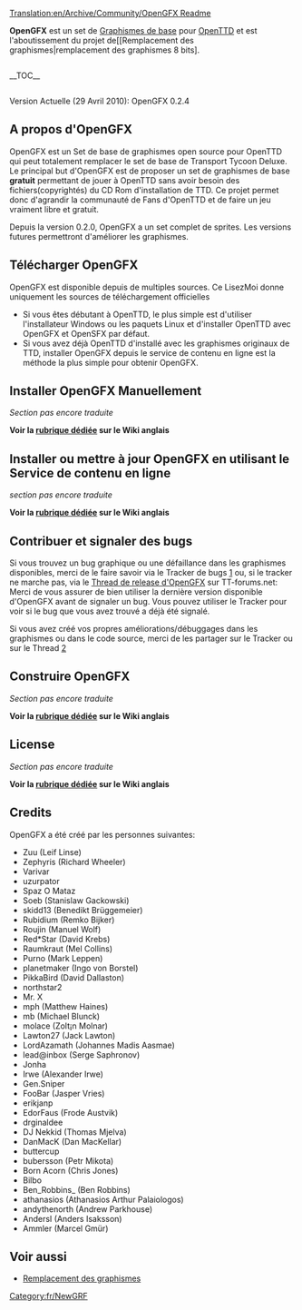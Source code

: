 [[Translation:en/Archive/Community/OpenGFX Readme]]
{{fr/Archive/Community/8bpp Graphics Replacement}}

'''OpenGFX''' est un set de [[fr/Archive/Community/Graphismes de base|Graphismes de base]] pour [[fr/Manual/Main Page|OpenTTD]] et est l'aboutissement du projet de[[Remplacement des graphismes|remplacement des graphismes 8 bits].

<div style="float:left; padding-right: 10px;">__TOC__</div>

<div style="clear:left;"></div>
Version Actuelle (29 Avril 2010): OpenGFX 0.2.4

== A propos d'OpenGFX ==

OpenGFX est un Set de base de graphismes open source pour OpenTTD qui peut totalement remplacer le set de base de Transport Tycoon Deluxe. Le principal but d'OpenGFX est de proposer un set de graphismes de base '''gratuit''' permettant de jouer à OpenTTD sans avoir besoin des fichiers(copyrightés) du CD Rom d'installation de TTD. Ce projet permet donc d'agrandir la communauté de Fans d'OpenTTD et de faire un jeu vraiment libre et gratuit.

Depuis la version 0.2.0, OpenGFX a un set complet de sprites. Les versions futures permettront d'améliorer les graphismes.


== Télécharger OpenGFX ==

OpenGFX est disponible depuis de multiples sources. Ce LisezMoi donne uniquement les sources de téléchargement officielles

* Si vous êtes débutant à OpenTTD, le plus simple est d'utiliser l'installateur Windows ou les paquets Linux et d'installer OpenTTD avec OpenGFX et OpenSFX par défaut.
* Si vous avez déjà OpenTTD d'installé avec les graphismes originaux de TTD, installer OpenGFX depuis le service de contenu en ligne est la méthode la plus simple pour obtenir OpenGFX.

== Installer OpenGFX Manuellement ==

''Section pas encore traduite''

'''Voir la [http://wiki.openttd.org/OpenGFX_Readme#Installing_OpenGFX_Manually rubrique dédiée] sur le Wiki anglais'''

== Installer ou mettre à jour OpenGFX en utilisant le Service de contenu en ligne ==

''section pas encore traduite''

'''Voir la [http://wiki.openttd.org/OpenGFX_Readme#Installing_or_Updating_OpenGFX_using_the_Online_Content_service rubrique dédiée] sur le Wiki anglais'''


== Contribuer et signaler des bugs ==

Si vous trouvez un bug graphique ou une défaillance dans les graphismes disponibles, merci de le faire savoir via le Tracker de bugs [http://dev.openttdcoop.org/projects/opengfx/issues]
ou, si le tracker ne marche pas, via le [http://www.tt-forums.net/viewtopic.php?f=36&t=40162 Thread de release d'OpenGFX] sur TT-forums.net:
Merci de vous assurer de bien utiliser la dernière version disponible d'OpenGFX avant de signaler un bug. Vous pouvez utiliser le Tracker pour voir si le bug que vous avez trouvé a déjà été signalé.

Si vous avez créé vos propres améliorations/débuggages dans les graphismes ou dans le code source, merci de les partager sur le Tracker ou sur le Thread
[http://www.tt-forums.net/viewtopic.php?f=26&t=38122&start=0]

== Construire OpenGFX ==

''Section pas encore traduite''

'''Voir la [http://wiki.openttd.org/OpenGFX_Readme#Building_OpenGFX rubrique dédiée] sur le Wiki anglais'''


== License ==

''Section pas encore traduite''

'''Voir la [http://wiki.openttd.org/OpenGFX_Readme#License rubrique dédiée] sur le Wiki anglais'''

== Credits ==

OpenGFX a été créé par les personnes suivantes:

* Zuu (Leif Linse)
* Zephyris (Richard Wheeler)
* Varivar
* uzurpator
* Spaz O Mataz
* Soeb (Stanislaw Gackowski)
* skidd13 (Benedikt Brüggemeier)
* Rubidium (Remko Bijker)
* Roujin (Manuel Wolf)
* Red*Star (David Krebs)
* Raumkraut (Mel Collins)
* Purno (Mark Leppen)
* planetmaker (Ingo von Borstel)
* PikkaBird (David Dallaston)
* northstar2
* Mr. X
* mph (Matthew Haines)
* mb (Michael Blunck)
* molace (Zolt¡n Molnar)
* Lawton27 (Jack Lawton)
* LordAzamath (Johannes Madis Aasmae)
* lead@inbox (Serge Saphronov)
* Jonha
* Irwe (Alexander Irwe)
* Gen.Sniper
* FooBar (Jasper Vries)
* erikjanp
* EdorFaus (Frode Austvik)
* drginaldee
* DJ Nekkid (Thomas Mjelva)
* DanMacK (Dan MacKellar)
* buttercup
* bubersson (Petr Mikota)
* Born Acorn (Chris Jones)
* Bilbo
* Ben_Robbins_ (Ben Robbins)
* athanasios (Athanasios Arthur Palaiologos)
* andythenorth (Andrew Parkhouse)
* AndersI (Anders Isaksson)
* Ammler (Marcel Gmür)

==Voir aussi==
* [[fr/Remplacement des graphismes|Remplacement des graphismes]]

[[Category:fr/NewGRF]]